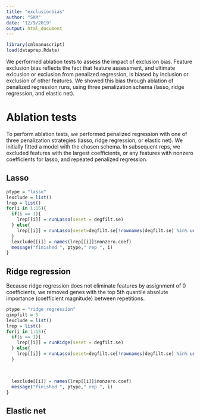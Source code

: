 ```yaml
---
title: "exclusionbias"
author: "SKM"
date: "12/9/2019"
output: html_document
---
```


```r
library(cmlmanuscript)
load(dataprep.Rdata)
```

We performed ablation tests to assess the impact of exclusion bias. Feature exclusion bias reflects the fact that feature assessment, and ultimate exlcusion or exclusion from penalized regression, is biased by inclusion or exclusion of other features. We showed this bias through ablation of penalized regression runs, using three penalization schema (lasso, ridge regression, and elastic net).

# Ablation tests

To perform ablation tests, we performed penalized regression with one of three penalization strategies (lasso, ridge regression, or elastic net). We initially fitted a model with the chosen schema. In subsequent reps, we excluded features with the largest coefficients, or any features with nonzero coefficients for lasso, and repeated penalized regression.

## Lasso

```r
ptype = "lasso"
lexclude = list()
lrep = list()
for(i in 1:15){
  if(i == 1){
    lrep[[i]] = runLasso(seset = degfilt.se)
  } else{
    lrep[[i]] = runLasso(seset=degfilt.se[!rownames(degfilt.se) %in% unlist(lexclude),])
  }
  lexclude[[i]] = names(lrep[[i]]$nonzero.coef)
  message("finished ", ptype," rep ", i)
}
```

## Ridge regression

Because ridge regression does not eliminate features by assignment of 0 coefficients, we removed genes with the top 5th quantile absolute importance (coefficient magnitude) between repetitions.

```r
ptype = "ridge regression"
qimpfilt = 5
lexclude = list()
lrep = list()
for(i in 1:15){
  if(i == 1){
    lrep[[i]] = runRidge(seset = degfilt.se)
  } else{
    lrep[[i]] = runLasso(seset=degfilt.se[!rownames(degfilt.se) %in% unlist(lexclude),])
  }
  
  
  
  lexclude[[i]] = names(lrep[[i]]$nonzero.coef)
  message("finished ", ptype," rep ", i)
}
```


## Elastic net 
